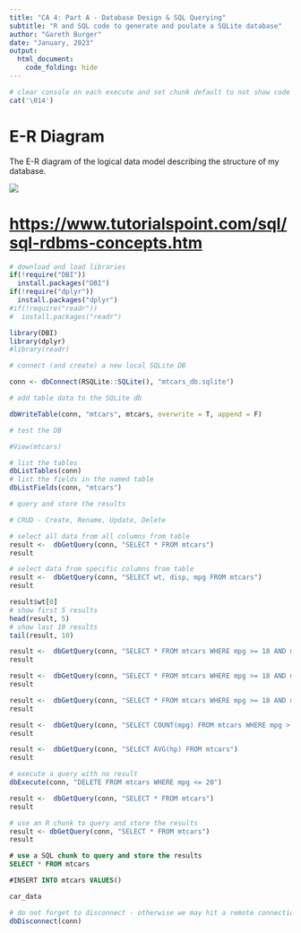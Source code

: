 ```yaml
---
title: "CA 4: Part A - Database Design & SQL Querying"
subtitle: "R and SQL code to generate and poulate a SQLite database"
author: "Gareth Burger"
date: "January, 2023"
output: 
  html_document:
    code_folding: hide
---
```


```r
# clear console on each execute and set chunk default to not show code
cat('\014')
```

# E-R Diagram

The E-R diagram of the logical data model describing the structure of my database.

![](ER_diagram.png)

# <https://www.tutorialspoint.com/sql/sql-rdbms-concepts.htm>

```r
# download and load libraries
if(!require("DBI"))
  install.packages("DBI")
if(!require("dplyr"))
  install.packages("dplyr")
#if(!require("readr"))
#  install.packages("readr")

library(DBI)
library(dplyr)
#library(readr)

# connect (and create) a new local SQLite DB

conn <- dbConnect(RSQLite::SQLite(), "mtcars_db.sqlite")

# add table data to the SQLite db

dbWriteTable(conn, "mtcars", mtcars, overwrite = T, append = F)

# test the DB

#View(mtcars)

# list the tables
dbListTables(conn)
# list the fields in the named table
dbListFields(conn, "mtcars")

# query and store the results

# CRUD - Create, Rename, Update, Delete

# select all data from all columns from table
result <-  dbGetQuery(conn, "SELECT * FROM mtcars")
result

# select data from specific columns from table
result <-  dbGetQuery(conn, "SELECT wt, disp, mpg FROM mtcars")
result

result$wt[0]
# show first 5 results
head(result, 5)
# show last 10 results
tail(result, 10)

result <-  dbGetQuery(conn, "SELECT * FROM mtcars WHERE mpg >= 18 AND mpg <= 22")
result

result <-  dbGetQuery(conn, "SELECT * FROM mtcars WHERE mpg >= 18 AND mpg <= 22 ORDER BY hp ASC LIMIT 4")
result

result <-  dbGetQuery(conn, "SELECT * FROM mtcars WHERE mpg >= 18 AND mpg <= 22 ORDER BY hp DESC LIMIT 4")
result

result <-  dbGetQuery(conn, "SELECT COUNT(mpg) FROM mtcars WHERE mpg > 25")
result

result <-  dbGetQuery(conn, "SELECT AVG(hp) FROM mtcars")
result

# execute a query with no result
dbExecute(conn, "DELETE FROM mtcars WHERE mpg <= 20")

result <-  dbGetQuery(conn, "SELECT * FROM mtcars")
result
```

```r
# use an R chunk to query and store the results
result <- dbGetQuery(conn, "SELECT * FROM mtcars")
result

```

```sql
# use a SQL chunk to query and store the results
SELECT * FROM mtcars

#INSERT INTO mtcars VALUES()

```

```r
car_data
```

```r
# do not forget to disconnect - otherwise we may hit a remote connection limit
dbDisconnect(conn)
```
